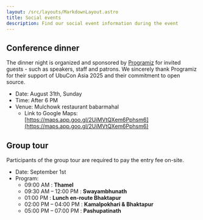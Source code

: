 ```yaml
---
layout: /src/layouts/MarkdownLayout.astro
title: Social events
description: Find our social event information during the event
---
```


## Conference dinner
The dinner night is organized and sponsored by [Programiz](https://www.programiz.com/)
for invited guests - such as speakers, staff and patrons. We sincerely thank Programiz for their support of UbuCon Asia 2025 and their commitment to open source.

- Date: August 31th, Sunday
- Time: After 6 PM
- Venue: Mulchowk restaurant babarmahal
  - Link to Google Maps: [https://maps.app.goo.gl/2UiMVtQXem6Pphsm6](https://maps.app.goo.gl/2UiMVtQXem6Pphsm6)

## Group tour
Participants of the group tour are required to pay the entry fee on-site.
- Date: September 1st
- Program:
  - 09:00 AM : **Thamel**
  - 09:30 AM – 12:00 PM : **Swayambhunath**
  - 01:00 PM : **Lunch en-route Bhaktapur**
  - 02:00 PM – 04:00 PM : **Kamalpokhari & Bhaktapur**
  - 05:00 PM – 07:00 PM : **Pashupatinath**